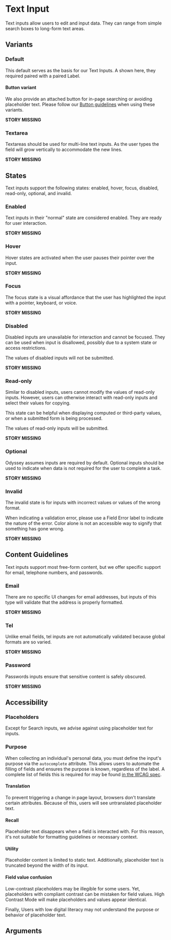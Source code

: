
<Meta anchor />

# Text Input

Text inputs allow users to edit and input data. They can range from simple search boxes to long-form text areas.

## Variants

### Default

This default serves as the basis for our Text Inputs. A shown here, they required paired with a paired Label.

<Story id="legacy-components-textinput--text" />

#### Button variant

We also provide an attached button for in-page searching or avoiding placeholder text. Please follow our [Button guidelines](/components/button) when using these variants.

**STORY MISSING**

### Textarea

Textareas should be used for multi-line text inputs. As the user types the field will grow vertically to accommodate the new lines.

**STORY MISSING**

## States

Text inputs support the following states: enabled, hover, focus, disabled, read-only, optional, and invalid.

### Enabled

Text inputs in their "normal" state are considered enabled. They are ready for user interaction.

**STORY MISSING**

### Hover

Hover states are activated when the user pauses their pointer over the input.

**STORY MISSING**

### Focus

The focus state is a visual affordance that the user has highlighted the input with a pointer, keyboard, or voice.

**STORY MISSING**

### Disabled

Disabled inputs are unavailable for interaction and cannot be focused. They can be used when input is disallowed, possibly due to a system state or access restrictions.

The values of disabled inputs will not be submitted.

**STORY MISSING**

### Read-only

Similar to disabled inputs, users cannot modify the values of read-only inputs. However, users can otherwise interact with read-only inputs and select their values for copying.

This state can be helpful when displaying computed or third-party values, or when a submitted form is being processed.

The values of read-only inputs will be submitted.

**STORY MISSING**

### Optional

Odyssey assumes inputs are required by default. Optional inputs should be used to indicate when data is not required for the user to complete a task.

**STORY MISSING**

### Invalid

The invalid state is for inputs with incorrect values or values of the wrong format.

When indicating a validation error, please use a Field Error label to indicate the nature of the error. Color alone is not an accessible way to signify that something has gone wrong.

**STORY MISSING**

## Content Guidelines

Text inputs support most free-form content, but we offer specific support for email, telephone numbers, and passwords.

### Email

There are no specific UI changes for email addresses, but inputs of this type will validate that the address is properly formatted.

**STORY MISSING**

### Tel

Unlike email fields, tel inputs are not automatically validated because global formats are so varied.

**STORY MISSING**

### Password

Passwords inputs ensure that sensitive content is safely obscured.

**STORY MISSING**

## Accessibility

### Placeholders

Except for Search inputs, we advise against using placeholder text for inputs.

### Purpose

When collecting an individual's personal data, you must define the input's purpose via the `autocomplete` attribute. This allows users to automate the filling of fields and ensures the purpose is known, regardless of the label. A complete list of fields this is required for may be found <a href="https://www.w3.org/TR/WCAG21/#input-purposes">in the WCAG spec</a>.

#### Translation

To prevent triggering a change in page layout, browsers don't translate certain attributes. Because of this, users will see untranslated placeholder text.

#### Recall

Placeholder text disappears when a field is interacted with. For this reason, it's not suitable for formatting guidelines or necessary context.

#### Utility

Placeholder content is limited to static text. Additionally, placeholder text is truncated beyond the width of its input.

#### Field value confusion

Low-contrast placeholders may be illegible for some users. Yet, placeholders with compliant contrast can be mistaken for field values. High Contrast Mode will make placeholders and values appear identical.

Finally, Users with low digital literacy may not understand the purpose or behavior of placeholder text.

## Arguments

<ArgsTable />

<ThemeTable componentThemeReducer={theme} />
